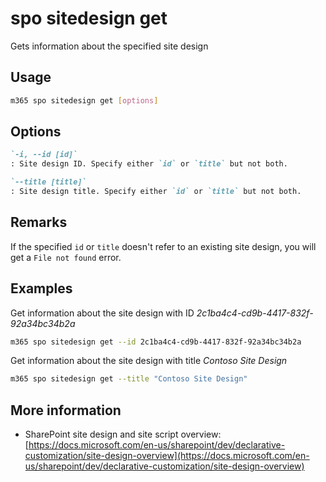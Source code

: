 
# spo sitedesign get

Gets information about the specified site design

## Usage

```sh
m365 spo sitedesign get [options]
```

## Options

```md defintion-list
`-i, --id [id]`
: Site design ID. Specify either `id` or `title` but not both.

`--title [title]`
: Site design title. Specify either `id` or `title` but not both.
```

<Global />

## Remarks

If the specified `id` or `title` doesn't refer to an existing site design, you will get a `File not found` error.

## Examples

Get information about the site design with ID _2c1ba4c4-cd9b-4417-832f-92a34bc34b2a_

```sh
m365 spo sitedesign get --id 2c1ba4c4-cd9b-4417-832f-92a34bc34b2a
```

Get information about the site design with title _Contoso Site Design_

```sh
m365 spo sitedesign get --title "Contoso Site Design"
```

## More information

- SharePoint site design and site script overview: [https://docs.microsoft.com/en-us/sharepoint/dev/declarative-customization/site-design-overview](https://docs.microsoft.com/en-us/sharepoint/dev/declarative-customization/site-design-overview)
